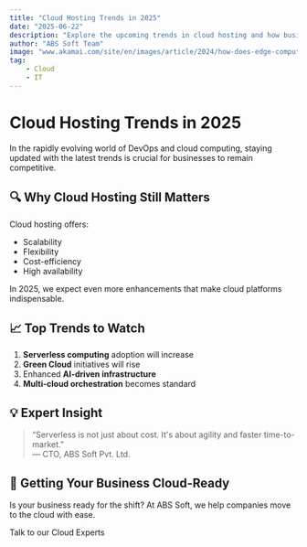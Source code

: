 ```yaml
---
title: "Cloud Hosting Trends in 2025"
date: "2025-06-22"
description: "Explore the upcoming trends in cloud hosting and how businesses are leveraging modern infrastructure."
author: "ABS Soft Team"
image: "www.akamai.com/site/en/images/article/2024/how-does-edge-computing-work.png"
tag:
    - Cloud 
    - IT 
---
```


# Cloud Hosting Trends in 2025

In the rapidly evolving world of DevOps and cloud computing, staying updated with the latest trends is crucial for businesses to remain competitive.

## 🔍 Why Cloud Hosting Still Matters

Cloud hosting offers:

- Scalability
- Flexibility
- Cost-efficiency
- High availability

In 2025, we expect even more enhancements that make cloud platforms indispensable.

## 📈 Top Trends to Watch

1. **Serverless computing** adoption will increase
2. **Green Cloud** initiatives will rise
3. Enhanced **AI-driven infrastructure**
4. **Multi-cloud orchestration** becomes standard

## 💡 Expert Insight

> “Serverless is not just about cost. It's about agility and faster time-to-market.”  
> — CTO, ABS Soft Pvt. Ltd.

## 🚀 Getting Your Business Cloud-Ready

Is your business ready for the shift? At ABS Soft, we help companies move to the cloud with ease.

<CallToAction url="https://abssoft.com.np/contact">Talk to our Cloud Experts</CallToAction>
